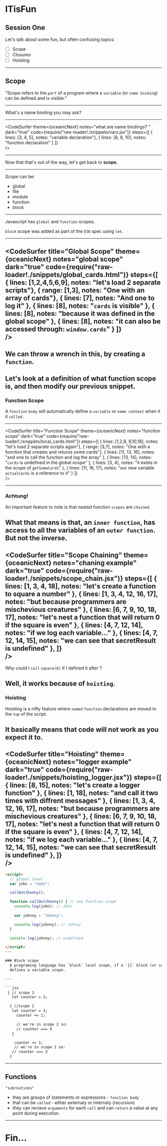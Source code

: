
# ITisFun 

## Session One

Let's talk about some fun, but often confusing topics:

- [ ] Scope
- [ ] Closures
- [ ] Hoisting

---
## Scope

"Scope refers to the `part` of a program where a `variable` (or `name binding`) can be defined and is visible."

---
What's a name binding you may ask? 

---
<CodeSurfer 
theme={oceanicNext}
notes="what are name bindings? "
dark="true"
code={require("raw-loader!./snippets/vars.jsx")}
steps={[
  { lines: [3, 4, 5], notes: "variable declaration"},
  { lines: [8, 9, 10], notes: "function declaration" }
]}  
/>

---

Now that that's out of the way, let's get back to **scope**.

---
 *Scope* can be:
- global
- file
- module
- function 
- block
---
Javascript has `global` and `function` scopes.

`block` scope was added as part of the `ES6` spec using `let`.

---
<CodeSurfer 
title="Global Scope"
theme={oceanicNext}
notes="global scope"
dark="true"
code={require("raw-loader!./snippets/global_cards.html")}
steps={[
  { lines: [1,2,4,5,6,9], notes: "let's load 2 separate scripts"},
  { range: [1,3], notes: "One with an array of cards"},
  { lines: [7], notes: "And one to log it" },
  { lines: [8], notes: "`cards` is visible" },
  { lines: [8], notes: "because it was defined in the global scope" },
  { lines: [8], notes: "it can also be accessed through: `window.cards`" }
]}  
/>
---
We can throw a wrench in this, by creating a `function`.
---
Let's look at a definition of what function scope is, and then modify our previous snippet.
---
### Function Scope

A `function` `body` will automatically define a `variable` or `name context` when it it `called`.

---
<CodeSurfer 
title="Function Scope"
theme={oceanicNext}
notes="function scope"
dark="true"
code={require("raw-loader!./snippets/local_cards.html")}
steps={[
  { lines: [1,2,8, 9,10,18], notes: "let's load 2 separate scripts again"},
  { range: [3,7], notes: "One with a function that creates and returns some cards"},
  { lines: [11, 13, 16], notes: "and one to call the function and log the array" },
  { lines: [13, 14], notes: "`cards` is undefined in the global scope" },
  { lines: [3, 4], notes: "it exists in the scope of `getSomeCards`" },
  { lines: [11, 16, 17], notes: "our new variable `actualCards` is a reference to it" }
]}  
/>

---
### Achtung!

An important feature to note is that nested function `scopes` are `chained`.

What that means is that, an `inner function`, has access to all the variables of an `outer function`.
But not the inverse.
---
<CodeSurfer 
title="Scope Chaining"
theme={oceanicNext}
notes="chaning example"
dark="true"
code={require("raw-loader!./snippets/scope_chain.jsx")}
steps={[
  { lines: [1, 3, 4, 18], notes: "let's create a function to square a number" },
  { lines: [1, 3, 4, 12, 16,  17], notes: "but because programmers are mischevious creatures" },
  { lines: [6, 7, 9, 10, 18, 17], notes: "let's nest a function that will return 0 if the square is even" },
  { lines: [4, 7, 12, 14], notes: "if we log each variable..." },
  { lines: [4, 7, 12, 14, 15], notes: "we can see that secretResult is undefined" },
]}  
/>
---

Why could I `call` `square(6)` if I defined it after ?

Well, it works because of `hoisting`.
---
### Hoisting

 Hoisting is a nifty feature where `named` `function` declarations are moved to the `top` of the script.

 It basically means that code will not work as you expect it to.
---
<CodeSurfer 
title="Hoisting"
theme={oceanicNext}
notes="logger example"
dark="true"
code={require("raw-loader!./snippets/hoisting_logger.jsx")}
steps={[
  { lines: [8, 15], notes: "let's create a logger function" },
  { lines: [1, 18], notes: "and call it two times with diffrent messages" },
  { lines: [1, 3, 4, 12, 16,  17], notes: "but because programmers are mischevious creatures" },
  { lines: [6, 7, 9, 10, 18, 17], notes: "let's nest a function that will return 0 if the square is even" },
  { lines: [4, 7, 12, 14], notes: "if we log each variable..." },
  { lines: [4, 7, 12, 14, 15], notes: "we can see that secretResult is undefined" },
]}  
/>
---

```html
<script>
  // global level
  var john = "John";

  callOutJhonny();

  function callOutJhonny() { // new function scope
    console.log(john); // John
    
    var johnny = "Johnny";

    console.log(johnny); // Johnny
  }

  console.log(johnny); // undefined

</script>
---

### Block scope
  A programing language has `block` level scope, if a `{}` block (or some other form)
  defines a variable scope.

---

```jsx
 { // scope 1 
   let counter = 2;

  { //scope 2 
   let counter = 3;
     counter += 1; 

     // we're in scope 2 so:
     // counter === 4 
   }

    counter += 1;
    // we're in scope 1 so:
   // counter === 3
  }
```

---
## Functions

`"subroutines"`

 - they are groups of statements or expressions - `function body`
 - that can be `called` - either externaly or internaly (recursion)
 - they can recieve `arguments` for each `call` and can `return` a value at any point during execution.
---
# Fin...